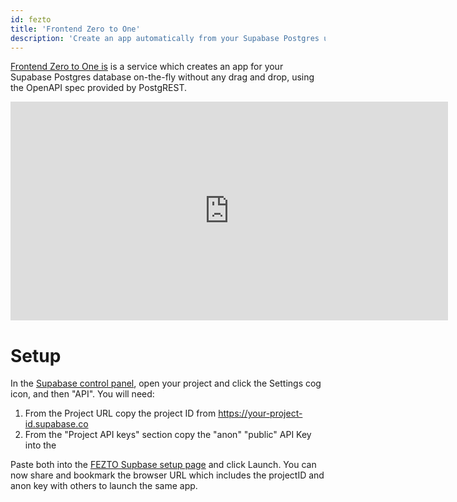 ```yaml
---
id: fezto
title: 'Frontend Zero to One'
description: 'Create an app automatically from your Supabase Postgres using OpenAPI'
---
```


[Frontend Zero to One is](https://www.fezto.xyz) is a service which creates an app for your Supabase Postgres database on-the-fly without any drag and drop, using the OpenAPI spec provided by PostgREST.

<iframe
  className="w-full"
  width="700"
  height="350"
  src="https://www.youtube-nocookie.com/embed/GOC6a0_AlgI"
  frameBorder="0"
  allow="accelerometer; encrypted-media; gyroscope; picture-in-picture"
  allowfullscreen
></iframe>

# Setup
In the [Supabase control panel](https://app.supabase.com/), open your project and click the Settings cog icon, and then "API". 
You will need:
1. From the Project URL copy the project ID from https://your-project-id.supabase.co 
2. From the "Project API keys" section copy the "anon" "public" API Key into the 

Paste both into the [FEZTO Supbase setup page](https://www.fezto.xyz/#/supabase) and click Launch.
You can now share and bookmark the browser URL which includes the projectID and anon key with others to launch the same app.
  
